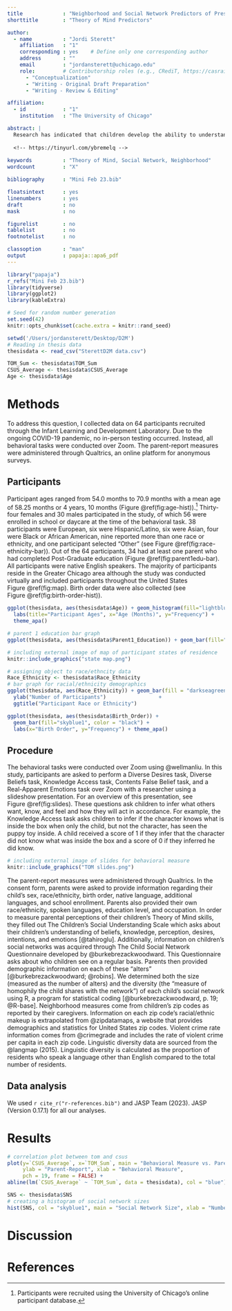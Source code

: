```yaml
---
title             : "Neighborhood and Social Network Predictors of Preschoolers' Theory of Mind Development"
shorttitle        : "Theory of Mind Predictors"

author: 
  - name          : "Jordi Sterett"
    affiliation   : "1"
    corresponding : yes    # Define only one corresponding author
    address       : ""
    email         : "jordansterett@uchicago.edu"
    role:         # Contributorship roles (e.g., CRediT, https://casrai.org/credit/)
      - "Conceptualization"
      - "Writing - Original Draft Preparation"
      - "Writing - Review & Editing"

affiliation:
  - id            : "1"
    institution   : "The University of Chicago"

abstract: |
  Research has indicated that children develop the ability to understand and apply others’ mental states, emotions, and knowledge through a skill known as Theory of Mind. However, little is known about how this skill initially arises. This study investigated how a child’s home and neighborhood environment may influence development of Theory of Mind. Such factors include parental perceptions of their children’s social understandings, the makeup of children’s neighborhood, and the size and makeup of their social network. This research can provide a better understanding of how children acquire Theory of Mind abilities and what kind of environments either promote or hinder this development. Counter to our hypothesis, neighborhood violent crime rate was positively and significantly correlated with children’s performance on the parent-report measure, indicating that children in areas that experience more violent crime may actually have better developed Theory of Mind. As hypothesized, age and children’s exposure to languages besides English were also significantly correlated with Theory of Mind. As predicted, Network Linguistic Entropy was correlated with Theory of Mind with marginal significance. However, it is also possible that factors within the home or characteristics of the child themselves may be the deciding factors in when Theory of Mind arises.
  
  <!-- https://tinyurl.com/ybremelq -->
  
keywords          : "Theory of Mind, Social Network, Neighborhood"
wordcount         : "X"

bibliography      : "Mini Feb 23.bib"

floatsintext      : yes
linenumbers       : yes
draft             : no
mask              : no

figurelist        : no
tablelist         : no
footnotelist      : no

classoption       : "man"
output            : papaja::apa6_pdf
---
```


```r
library("papaja")
r_refs("Mini Feb 23.bib")
library(tidyverse)
library(ggplot2)
library(kableExtra)
```

```r
# Seed for random number generation
set.seed(42)
knitr::opts_chunk$set(cache.extra = knitr::rand_seed)
```

```r
setwd('/Users/jordansterett/Desktop/D2M')
# Reading in thesis data
thesisdata <- read_csv("SterettD2M data.csv")
```

```r
TOM_Sum <- thesisdata$TOM_Sum
CSUS_Average <- thesisdata$CSUS_Average
Age <- thesisdata$Age
```

# Methods
To address this question, I collected data on 64 participants recruited through the Infant Learning and Development Laboratory. Due to the ongoing COVID-19 pandemic, no in-person testing occurred. Instead, all behavioral tasks were conducted over Zoom. The parent-report measures were administered through Qualtrics, an online platform for anonymous surveys.

## Participants
Participant ages ranged from 54.0 months to 70.9 months with a mean age of 58.25 months or 4 years, 10 months (Figure\ \@ref(fig:age-hist)).[^1] Thirty-four females and 30 males participated in the study, of which 56 were enrolled in school or daycare at the time of the behavioral task. 38 participants were European, six were Hispanic/Latino, six were Asian, four were Black or African American, nine reported more than one race or ethnicity, and one participant selected “Other” (see Figure\ \@ref(fig:race-ethnicity-bar)). Out of the 64 participants, 34 had at least one parent who had completed Post-Graduate education (Figure\ \@ref(fig:parent1edu-bar). All participants were native English speakers. The majority of participants reside in the Greater Chicago area although the study was conducted virtually and included participants throughout the United States Figure\ \@ref(fig:map). Birth order data were also collected (see Figure\ \@ref(fig:birth-order-hist)).

```r
ggplot(thesisdata, aes(thesisdata$Age)) + geom_histogram(fill="lightblue", color="black", binwidth=2) + 
  labs(title="Participant Ages", x="Age (Months)", y="Frequency") + 
  theme_apa()
```

```r
# parent 1 education bar graph
ggplot(thesisdata, aes(thesisdata$Parent1_Education)) + geom_bar(fill="lightpink", color="black") + labs(title = "Parent 1 Education", y = "Frequency", x = "Parent 1 Education") + theme_apa()
```

```r
# including external image of map of participant states of residence
knitr::include_graphics("state map.png")
```

```r
# assigning object to race/ethncity data
Race_Ethnicity <- thesisdata$Race_Ethnicity
# bar graph for racial/ethnicity demographics
ggplot(thesisdata, aes(Race_Ethnicity)) + geom_bar(fill = "darkseagreen3") + theme(axis.text.x = element_text(angle=45, hjust=1)) + xlab("Race or Ethnicity") + 
  ylab("Number of Participants")                 +
  ggtitle("Participant Race or Ethnicity") 
```

```r
ggplot(thesisdata, aes(thesisdata$Birth_Order)) + 
  geom_bar(fill="skyblue1", color = "black") +
  labs(x="Birth Order", y="Frequency") + theme_apa()
```

[^1]: Participants were recruited using the University of Chicago's online participant database.

## Procedure
The behavioral tasks were conducted over Zoom using @wellmanliu. In this study, participants are asked to perform a Diverse Desires task, Diverse Beliefs task, Knowledge Access task, Contents False Belief task, and a Real-Apparent Emotions task over Zoom with a researcher using a slideshow presentation. For an overview of this presentation, see Figure\ \@ref(fig:slides). These questions ask children to infer what others want, know, and feel and how they will act in accordance. For example, the Knowledge Access task asks children to infer if the character knows what is inside the box when only the child, but not the character, has seen the puppy toy inside. A child received a score of 1 if they infer that the character did not know what was inside the box and a score of 0 if they inferred he did know. 
```r
# including external image of slides for behavioral measure
knitr::include_graphics("TOM slides.png")
```
The parent-report measures were administered through Qualtrics. In the consent form, parents were asked to provide information regarding their child’s sex, race/ethnicity, birth order, native language, additional languages, and school enrollment. Parents also provided their own race/ethnicity, spoken languages, education level, and occupation. In order to measure parental perceptions of their children’s Theory of Mind skills, they filled out The Children’s Social Understanding Scale which asks about their children’s understanding of beliefs, knowledge, perception, desires, intentions, and emotions [@tahiroglu].
    Additionally, information on children’s social networks was acquired through The Child Social Network Questionnaire developed by @burkebrezackwoodward. This Questionnaire asks about who children see on a regular basis. Parents then provided demographic information on each of these “alters” [@burkebrezackwoodward; @robins]. We determined both the size (measured as the number of alters) and the diversity (the “measure of homophily the child shares with the network”) of each child’s social network using R, a program for statistical coding [@burkebrezackwoodward, p. 19; @R-base].
    Neighborhood measures come from children’s zip codes as reported by their caregivers. Information on each zip code’s racial/ethnic makeup is extrapolated from @zipdatamaps, a website that provides demographics and statistics for United States zip codes. Violent crime rate information comes from @crimegrade  and includes the rate of violent crime per capita in each zip code. Linguistic diversity data are sourced from the @langmap (2015). Linguistic diversity is calculated as the proportion of residents who speak a language other than English compared to the total number of residents. 

## Data analysis
We used `r cite_r("r-references.bib")` and JASP Team (2023). JASP (Version 0.17.1) for all our analyses. 

# Results
```r
# correlation plot between tom and csus 
plot(y=`CSUS_Average`, x=`TOM_Sum`, main = "Behavioral Measure vs. Parent-Report Theory of Mind",
     ylab = "Parent-Report", xlab = "Behavioral Measure",
     pch = 19, frame = FALSE) +
abline(lm(`CSUS_Average` ~ `TOM_Sum`, data = thesisdata), col = "blue") + theme_apa()
```

```r
SNS <- thesisdata$SNS
# creating a histogram of social network sizes
hist(SNS, col = "skyblue1", main = "Social Network Size", xlab = "Number of Alters", ylab = "Number of Participants", ylim=c(0, 25))
```


# Discussion

# References

::: {#refs custom-style="Bibliography"}
:::

